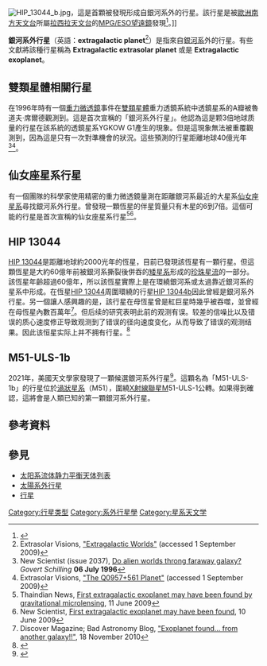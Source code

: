 [[File:HIP_13044_b.jpg|thumb]]，這是首顆被發現形成自銀河系外的行星。該行星是被[[歐洲南方天文台|歐洲南方天文台]]所屬[[拉西拉天文台|拉西拉天文台]]的[[MPG/ESO望遠鏡|MPG/ESO望遠鏡]]發現<ref>{{cite news|title=Planet from another galaxy discovered|url=http://www.eso.org/public/news/eso1045/|accessdate=17 November 2011|newspaper=ESO Press Release}}</ref>。]]

'''銀河系外行星'''（英語：'''extragalactic planet'''<ref> Extrasolar Visions, [http://www.extrasolar.net/starlisttour.asp?StarcatID=extragalactic "Extragalactic Worlds"] {{webarchive|url=https://web.archive.org/web/20120330100019/http://www.extrasolar.net/starlisttour.asp?StarcatID=extragalactic |date=2012-03-30 }} (accessed 1 September 2009) </ref>）是指來自[[銀河系|銀河系]]外的行星。有些文獻將該種行星稱為 '''Extragalactic extrasolar planet''' 或是 '''Extragalactic exoplanet'''。

==雙類星體相關行星==
在1996年時有一個[[重力微透鏡|重力微透鏡]]事件在[[雙類星體|雙類星體]]重力透鏡系統中透鏡星系的A瓣被魯道夫·席爾德觀測到。這是首次宣稱的「銀河系外行星」。他認為這是颗3倍地球质量的行星在該系統的透鏡星系YGKOW G1產生的現象。但是這現象無法被重覆觀測到，因為這是只有一次對準機會的狀況。這些預測的行星距離地球40億光年<ref> New Scientist (issue 2037), [http://www.newscientist.com/article/mg15120372.600-science--do-alien-worlds-throng-faraway-galaxy.html Do alien worlds throng faraway galaxy?] ''Govert Schilling'' '''06 July 1996''' </ref><ref> Extrasolar Visions, [http://www.extrasolar.net/planettour.asp?PlanetID=74 "The Q0957+561 Planet"] {{webarchive|url=https://web.archive.org/web/20120330100014/http://www.extrasolar.net/planettour.asp?PlanetID=74 |date=2012-03-30 }} (accessed 1 September 2009) </ref>。

==仙女座星系行星==
有一個團隊的科學家使用精密的重力微透鏡量測在距離銀河系最近的大星系[[仙女座星系|仙女座星系]]尋找銀河系外行星。曾發現一顆恆星的伴星質量只有木星的6到7倍。這個可能的行星是首次宣稱的仙女座星系行星<ref> Thaindian News, [http://www.thaindian.com/newsportal/health/first-extragalactic-exoplanet-may-have-been-found-by-gravitational-microlensing_100203542.html First extragalactic exoplanet may have been found by gravitational microlensing], 11 June 2009 </ref><ref> New Scientist, [http://www.newscientist.com/article/dn17287-first-extragalactic-exoplanet-may-have-been-found.html First extragalactic exoplanet may have been found], 10 June 2009 </ref>。

==HIP 13044==
[[HIP_13044|HIP 13044]]是距離地球約2000光年的恆星，目前已發現該恆星有一顆行星。但這顆恆星是大約60億年前被銀河系撕裂後併吞的[[矮星系|矮星系]]形成的[[珍珠星流|珍珠星流]]的一部分。該恆星年齡超過60億年，所以該恆星實際上是在環繞銀河系或太過靠近銀河系的星系中形成。在恆星[[HIP_13044|HIP 13044]]周圍環繞的行星[[HIP_13044b|HIP 13044b]]因此曾經是銀河系外行星。另一個讓人感興趣的是，該行星在母恆星曾是紅巨星時幾乎被吞噬，並曾經在母恆星內數百萬年<ref> Discover Magazine; Bad Astronomy Blog, [http://blogs.discovermagazine.com/badastronomy/2010/11/18/exoplanet-found-from-another-galaxy/#more-24148 "Exoplanet found… from another galaxy!!"], 18 November 2010 </ref>。但后续的研究表明此前的观测有误。较差的信噪比以及错误的质心速度修正导致观测到了错误的径向速度变化，从而导致了错误的观测结果。因此该恒星实际上并不拥有行星。<ref name="JonesJenkins2014">{{Cite journal|last=Jones|first=M. I.
|last2=Jenkins|first2=J. S.
|date=2014
|title=No evidence of the planet orbiting the extremely metal-poor extragalactic star HIP 13044
|journal=Astronomy & Astrophysics
|volume=562
|doi=10.1051/0004-6361/201322132
|bibcode=2014A&A...562A.129J
|arxiv=1401.0517
}}</ref>

==M51-ULS-1b==
2021年，美國天文學家發現了一顆候選銀河系外行星<ref>{{cite news |url=https://www.bbc.co.uk/news/science-environment-59044650|title=Signs of first planet found outside Milky Way|work=BBC|date=2021-10-25}}</ref>。這顆名為「M51-ULS-1b」的行星位於[[渦狀星系|渦狀星系]]（M51），圍繞[[X射線聯星|X射線聯星]]M51-ULS-1公轉。如果得到確認，這將會是人類已知的第一顆銀河系外行星。

==參考資料==
{{reflist}}

==參見==
* [[太阳系流体静力平衡天体列表|太阳系流体静力平衡天体列表]]
* [[太陽系外行星|太陽系外行星]]
* [[行星|行星]]

{{系外行星}}

{{DEFAULTSORT:Extragalactic Exoplanet}}
[[Category:行星类型|Category:行星类型]]
[[Category:系外行星學|Category:系外行星學]]
[[Category:星系天文学|Category:星系天文学]]